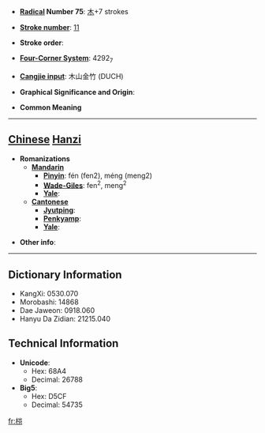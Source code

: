 * '''[[Wiktionary:Chinese radical index| Radical]] Number 75''': [[Wiktionary:Chinese radical index 木|木]]+7 strokes

* '''[[Wiktionary:Chinese total strokes index|Stroke number]]''': [[Wiktionary:Chinese total strokes index 11|11]]

* '''Stroke order''': 

* '''[[Wiktionary:Chinese four corner index|Four-Corner System]]''': 4292<sub>7</sub>

* '''[[Wiktionary:Chinese Cangjie index|Cangjie input]]''': 木山金竹 (DUCH)

* '''Graphical Significance and Origin''': 

* '''Common Meaning'''

----

== [[Chinese]] [[Hanzi]] ==

* '''Romanizations'''
** '''[[Mandarin]]'''
*** '''[[Pinyin]]''': fén (fen2), méng (meng2)
*** '''[[Wade-Giles]]''': fen<sup>2</sup>, meng<sup>2</sup>
*** '''[[Yale]]''': 
** '''[[Cantonese]]'''
*** '''[[Jyutping]]''':
*** '''[[Penkyamp]]''': 
*** '''[[Yale]]''': 

* '''Other info''': 

----

== Dictionary Information ==

* KangXi: 0530.070
* Morobashi: 14868
* Dae Jaweon: 0918.060
* Hanyu Da Zidian: 21215.040

== Technical Information ==

* '''Unicode''':
** Hex: 68A4
** Decimal: 26788
* '''Big5''':
** Hex: D5CF
** Decimal: 54735

[[fr:梤]]
